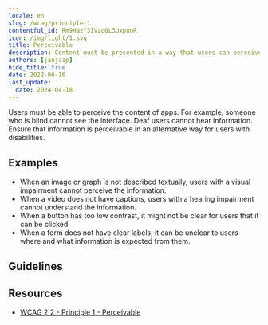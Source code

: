 ```yaml
---
locale: en
slug: /wcag/principle-1
contentful_id: Rm9Hazf3IVzo0L3UxpuoR
icon: /img/light/1.svg
title: Perceivable
description: Content must be presented in a way that users can perceive. 
authors: [janjaap]
hide_title: true
date: 2022-06-16
last_update:
  date: 2024-04-18
---
```


<Hero
  title="Perceivable"
  image="/img/light/1.svg"
  imageDark="/img/dark/1.svg"
  alt="WCAG 1 icon"
  prefix="Principle 1"
/>

Users must be able to perceive the content of apps. For example, someone who is blind cannot see the interface. Deaf users cannot hear information. Ensure that information is perceivable in an alternative way for users with disabilities.

## Examples

- When an image or graph is not described textually, users with a visual impairment cannot perceive the information.
- When a video does not have captions, users with a hearing impairment cannot understand the information.
- When a button has too low contrast, it might not be clear for users that it can be clicked.
- When a form does not have clear labels, it can be unclear to users where and what information is expected from them.

## Guidelines

<LinkList title="Guidelines" isHighlighted={true}>
  <LinkListItem
    url="/en/guidelines/wcag/guideline-1-1"
    title="Guideline 1.1 - Text Alternatives"
    label="Text Alternatives"
    description="Content must be described as text to allow visual, auditory and tactile presentation."
    image="/img/light/1.1.svg"
    alt="WCAG 1.1 icon"
  />
  <LinkListItem
    url="/en/guidelines/wcag/guideline-1-2"
    title="Guideline 1.2 - Time-based Media"
    label="Time-based Media"
    description="Provide equal access to media by providing a transcript, subtitles, audio description and/or sign language."
    image="/img/light/1.2.svg"
    alt="WCAG 1.2 icon"
  />
  <LinkListItem
    url="/en/guidelines/wcag/guideline-1-3"
    title="Guideline 1.3 - Adaptable"
    label="Adaptable"
    description="Content must be available in a way that can be perceived by all users."
    image="/img/light/1.3.svg"
    alt="WCAG 1.3 icon"
  />
  <LinkListItem
    url="/en/guidelines/wcag/guideline-1-4"
    title="Guideline 1.4 - Distinguishable"
    label="Distinguishable"
    description="Users need to be able to distinguish foreground from background information."
    image="/img/light/1.4.svg"
    alt="WCAG 1.4 icon"
  />
</LinkList>

## Resources

- [WCAG 2.2 - Principle 1 - Perceivable](https://www.w3.org/TR/WCAG22/#perceivable)
